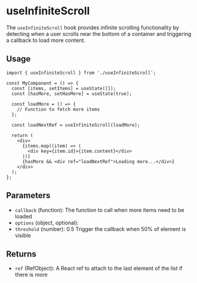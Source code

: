 
<Meta title="Hooks/useInfiniteScroll" />

# useInfiniteScroll

The `useInfiniteScroll` hook provides infinite scrolling functionality by detecting when a user scrolls near the bottom of a container and triggering a callback to load more content.

## Usage

```tsx
import { useInfiniteScroll } from './useInfiniteScroll';

const MyComponent = () => {
  const [items, setItems] = useState([]);
  const [hasMore, setHasMore] = useState(true);

  const loadMore = () => {
    // Function to fetch more items
  };

  const loadNextRef = useInfiniteScroll(loadMore);

  return (
    <div>
      {items.map((item) => (
        <div key={item.id}>{item.content}</div>
      ))}
      {hasMore && <div ref="loadNextRef">Loading more...</div>}
    </div>
  );
};
```

## Parameters

- `callback` (function): The function to call when more items need to be loaded
- `options` (object, optional):
- `threshold` (number): 0.5 Trigger the callback when 50% of element is visible

## Returns

- `ref` (RefObject): A React ref to attach to the last element of the list if there is more
